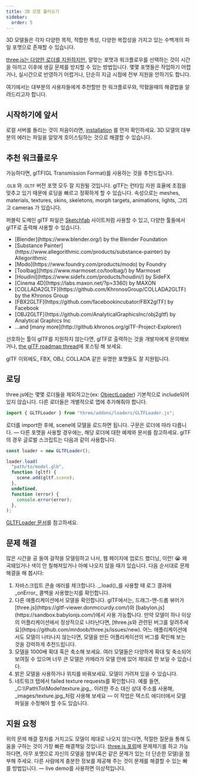 ```yaml
---
title: 3D 모델 불러오기
sidebar:
  order: 5
---
```


3D 모델들은 각자 다양한 목적, 적합한 특성, 다양한 복잡성을 가지고 있는 수백개의 파일 포맷으로 존재할 수 있습니다.

[
three.js는 다양한 로더를 지원하지만](https://github.com/mrdoob/three.js/tree/dev/examples/jsm/loaders), 알맞는 포맷과 워크플로우를 선택하는 것이 시간을 아끼고 이후에 생길 문제를 방지할 수 있는 방법입니다.
몇몇 포맷들은 작업하기 어렵거나, 실시간으로 반영하기 어렵거나, 단순히 지금 시점에 전부 지원을 안하기도 합니다.

여기에서는 대부분의 사용자들에게 추천할만 한 워크플로우와, 막혔을때의 해결법을 알려드리고자 합니다.

## 시작하기에 앞서

로컬 서버를 돌리는 것이 처음이라면,
[ installation](/manual/introduction/Installation)
를 먼저 확인하세요. 3D 모델의 대부분의 에러는 파일을 알맞게 호이스팅하는 것으로 해결할 수 있습니다.

## 추천 워크플로우

가능하다면, glTF(GL Transmission Format)를 사용하는 것을 추천드립니다.

<small>.GLB</small> 와 <small>.GLTF</small> 버전 포맷 모두 잘 지원될 것입니다.
glTF는 런타임 자원 효율에 초점을 맞추고 있기 때문에 로딩을 빠르고 정확하게 할 수
있습니다. 속성으로는 meshes, materials, textures, skins, skeletons, morph
targets, animations, lights, 그리고 cameras 가 있습니다.

퍼블릭 도메인 glTF 파일은
[
Sketchfab](https://sketchfab.com/models?features=downloadable&sort_by=-likeCount&type=models) 사이트처럼 사용할 수 있고, 다양한 툴들에서 glTF로 출력해 사용할 수 있습니다.

<ul>
  <li>[Blender](https://www.blender.org/) by the Blender Foundation</li>
  <li>
    [Substance
    Painter](https://www.allegorithmic.com/products/substance-painter) by
    Allegorithmic
  </li>
  <li>[Modo](https://www.foundry.com/products/modo) by Foundry</li>
  <li>[Toolbag](https://www.marmoset.co/toolbag/) by Marmoset</li>
  <li>[Houdini](https://www.sidefx.com/products/houdini/) by SideFX</li>
  <li>[Cinema 4D](https://labs.maxon.net/?p=3360) by MAXON</li>
  <li>
    [COLLADA2GLTF](https://github.com/KhronosGroup/COLLADA2GLTF) by the Khronos
    Group
  </li>
  <li>[FBX2GLTF](https://github.com/facebookincubator/FBX2glTF) by Facebook</li>
  <li>
    [OBJ2GLTF](https://github.com/AnalyticalGraphicsInc/obj2gltf) by Analytical
    Graphics Inc
  </li>
  <li>
    &hellip;and [many more](http://github.khronos.org/glTF-Project-Explorer/)
  </li>
</ul>

선호하는 툴이 glTF를 지원하지 않는다면, glTF로 출력하는 것을 개발자에게 문의해보거나,
[the glTF roadmap thread](https://github.com/KhronosGroup/glTF/issues/1051)에 포스팅 해 보세요.

glTF 이외에도, FBX, OBJ, COLLADA 같은 유명한 포맷들도 잘 지원됩니다.

## 로딩

three.js에는 몇몇 로더들을 제외하고는(ex: [ObjectLoader](api/loaders/ObjectLoader)) 기본적으로 include되어 있지 않습니다. 다른 로더들은 개별적으로 앱에 추가해줘야 합니다.

```javascript
import { GLTFLoader } from "three/addons/loaders/GLTFLoader.js";
```

로더를 import한 후에, scene에 모델을 로드하면 됩니다. 구문은 로더에 따라 다릅니다. — 다른 포맷을 사용할 경우에는, 해당 로더에 대한 예제와 문서를 참고하세요.
glTF의 경우 글로벌 스크립트는 다음과 같이 사용합니다.

```javascript
const loader = new GLTFLoader();

loader.load(
  "path/to/model.glb",
  function (gltf) {
    scene.add(gltf.scene);
  },
  undefined,
  function (error) {
    console.error(error);
  },
);
```

[GLTFLoader 문서](examples/loaders/GLTFLoader)를 참고하세요.

## 문제 해결

많은 시간을 공 들여 걸작을 모델링하고 나서, 웹 페이지에
업로드 했더닝, 이런! 😭 왜곡돼있거나 색이 안 칠해져있거나 아예 나오지 않을 때가 있습니다.
다음 순서대로 문제 해결을 해 봅시다:

<ol>
  <li>
    자바스크립트 콘솔 에러를 체크합니다. _.load()_를 사용할 때 로그 결과에
    _onError_ 콜백을 사용했는지를 확인합니다.
  </li>
  <li>
    다른 애플리케이션에서 모델을 확인합니다. glTF에서는, 드래그-앤-드롭 뷰어가
    [three.js](https://gltf-viewer.donmccurdy.com/)와
    [babylon.js](https://sandbox.babylonjs.com/)에서 사용 가능합니다. 만약
    모델이 하나 이상의 어플리케이션에서 정상적으로 나타난다면, [three.js와
    관련된 버그를 알려주세요](https://github.com/mrdoob/three.js/issues/new).
    어느 애플리케이션에서도 모델이 나타나지 않는다면, 모델을 만든 어플리케이션의
    버그를 확인해 보는 것을 강력하게 추천드립니다.
  </li>
  <li>
    모델을 1000배 확대 혹은 축소해 보세요. 여러 모델들은 다양하게 확대 및
    축소되어 보여질 수 있으며 너무 큰 모델은 카메라가 모델 안에 있어 제대로 안
    보일 수 있습니다.
  </li>
  <li>
    밝은 모델을 사용하거나 위치를 바꿔보세요. 모델이 가려져 있을 수 있습니다.
  </li>
  <li>
    네트워크 탭에서 failed texture requests를 확인합니다. 예를 들면,
    _C:\\Path\To\Model\texture.jpg_. 이러한 주소 대신 상대 주소를 사용해,
    _images/texture.jpg_처럼 사용해 보세요 — 이 작업은 텍스트 에디터에서 모델
    파일을 수정해야 할 수도 있습니다.
  </li>
</ol>

## 지원 요청

위의 문제 해결 절차를 거치고도 모델이 제대로 나오지 않는다면, 적절한 질문을 통해 도움을 구하는 것이 가장 빠른 해결책일 것입니다.
[three.js 포럼](https://discourse.threejs.org/)에 문제제기를 하고 가능하다면,
아무 포맷으로 자신의 모델을 첨부(혹은 같은 문제가 있는 더 단순한 모델)을 첨부해 주세요.
다른 사람에게 충분한 정보를 제공해 주는 것이 문제를 해결할 수 있는 빠를 방법입니다. — live demo를 사용하면 이상적입니다.
